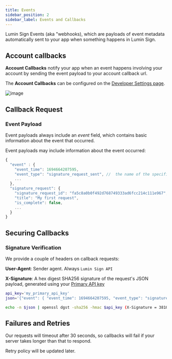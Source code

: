 ```yaml
---
title: Events
sidebar_position: 2
sidebar_label: Events and Callbacks
---
```


Lumin Sign Events (aka "webhooks), which are payloads of event metadata automatically sent to your app when something happens in Lumin Sign.

## Account callbacks

**Account Callbacks** notify your app when an event happens involving your account by sending the event payload to your account callback url.

The **Account Callbacks** can be configured on the [Developer Settings page](https://sign-staging.luminpdf.com/developer/configuration).

![image](img/account-callback.png)

## Callback Request

### Event Payload

Event payloads always include an *event* field, which contains basic information about the event that occurred.

Event payloads may include information about the event occurred:

```js
{
  "event" : {
    "event_time": 1694664207595,
    "event_type": "signature_request_sent", //  the name of the specific event that occurred
    ...
  },
  "signature_request": {
    "signature_request_id": "fa5c8a0b0f492d768749333ad6fcc214c111e967",
    "title": "My first request",
    "is_complete": false,
    ...
  }
}
```

## Securing Callbacks

### Signature Verification

We provide a couple of headers on callback requests:

**User-Agent**: Sender agent. Always `Lumin Sign API`

**X-Signature**: A hex digest SHA256 signature of the request's JSON payload, generated using your [Primary API key](/docs/api/authentication/#multiple-api-keys)

```bash title="Example X-Signature"
api_key='my_primary_api_key'
json='{"event": { "event_time": 1694664207595, "event_type": "signature_request_sent" }, "signature_request": { "signature_request_id": "fa5c8a0b0f492d768749333ad6fcc214c111e967", "title": "My first request" } }'

echo -n $json | openssl dgst -sha256 -hmac $api_key (X-Signature = 3810cb411041efab279d31698b9584372e5ede9d1641fbb354810f16e51be81c)
```

## Failures and Retries

Our requests will timeout after 30 seconds, so callbacks will fail if your server takes longer than that to respond.

Retry policy will be updated later.